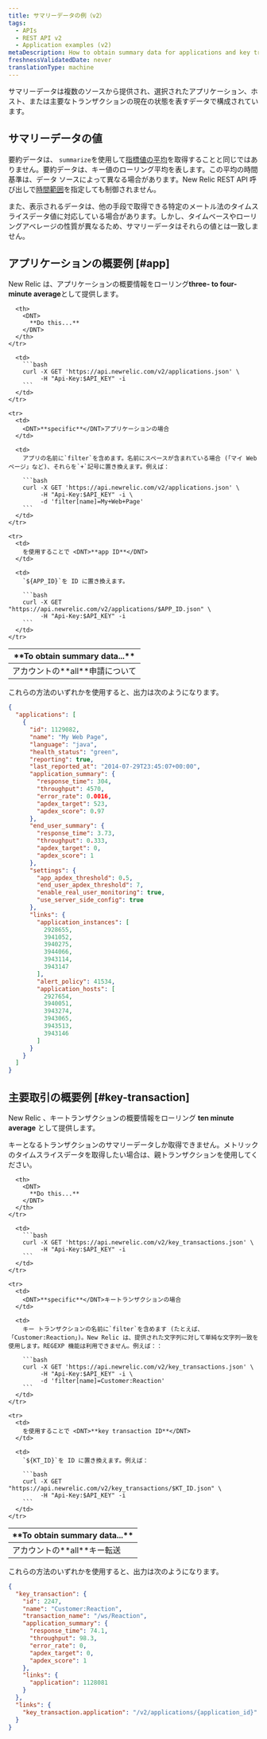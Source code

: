 ```yaml
---
title: サマリーデータの例（v2）
tags:
  - APIs
  - REST API v2
  - Application examples (v2)
metaDescription: How to obtain summary data for applications and key transactions by using New Relic's REST API v2.
freshnessValidatedDate: never
translationType: machine
---
```


サマリーデータは複数のソースから提供され、選択されたアプリケーション、ホスト、または主要なトランザクションの現在の状態を表すデータで構成されています。

## サマリーデータの値

要約データは、 `summarize`を使用して[指標値の平均](/docs/apm/apis/requirements/calculating-average-metric-values-summarize)を取得することと同じではありません。要約データは、キー値のローリング平均を表します。この平均の時間基準は、データ ソースによって異なる場合があります。New Relic REST API 呼び出しで[時間範囲](/docs/apm/apis/api-v2-examples/specifying-time-range-api-v2)を指定しても制御されません。

また、表示されるデータは、他の手段で取得できる特定のメートル法のタイムスライスデータ値に対応している場合があります。しかし、タイムベースやローリングアベレージの性質が異なるため、サマリーデータはそれらの値とは一致しません。

## アプリケーションの概要例 [#app]

New Relic は、アプリケーションの概要情報をローリング<DNT>**three- to four-minute average**</DNT>として提供します。

<table>
  <thead>
    <tr>
      <th width={200}>
        <DNT>
          **To obtain summary data...**
        </DNT>
      </th>

      <th>
        <DNT>
          **Do this...**
        </DNT>
      </th>
    </tr>
  </thead>

  <tbody>
    <tr>
      <td>
        アカウントの<DNT>**all**</DNT>申請について
      </td>

      <td>
        ```bash
        curl -X GET 'https://api.newrelic.com/v2/applications.json' \
             -H "Api-Key:$API_KEY" -i
        ```
      </td>
    </tr>

    <tr>
      <td>
        <DNT>**specific**</DNT>アプリケーションの場合
      </td>

      <td>
        アプリの名前に`filter`を含めます。名前にスペースが含まれている場合 (「マイ Web ページ」など)、それらを`+`記号に置き換えます。例えば：

        ```bash
        curl -X GET 'https://api.newrelic.com/v2/applications.json' \
             -H "Api-Key:$API_KEY" -i \
             -d 'filter[name]=My+Web+Page'
        ```
      </td>
    </tr>

    <tr>
      <td>
        を使用することで <DNT>**app ID**</DNT>
      </td>

      <td>
        `${APP_ID}`を ID に置き換えます。

        ```bash
        curl -X GET "https://api.newrelic.com/v2/applications/$APP_ID.json" \
             -H "Api-Key:$API_KEY" -i
        ```
      </td>
    </tr>
  </tbody>
</table>

これらの方法のいずれかを使用すると、出力は次のようになります。

```json
{
  "applications": [
    {
      "id": 1129082,
      "name": "My Web Page",
      "language": "java",
      "health_status": "green",
      "reporting": true,
      "last_reported_at": "2014-07-29T23:45:07+00:00",
      "application_summary": {
        "response_time": 304,
        "throughput": 4570,
        "error_rate": 0.0016,
        "apdex_target": 523,
        "apdex_score": 0.97
      },
      "end_user_summary": {
        "response_time": 3.73,
        "throughput": 0.333,
        "apdex_target": 0,
        "apdex_score": 1
      },
      "settings": {
        "app_apdex_threshold": 0.5,
        "end_user_apdex_threshold": 7,
        "enable_real_user_monitoring": true,
        "use_server_side_config": true
      },
      "links": {
        "application_instances": [
          2928655,
          3941052,
          3940275,
          3944066,
          3943114,
          3943147
        ],
        "alert_policy": 41534,
        "application_hosts": [
          2927654,
          3940051,
          3943274,
          3943065,
          3943513,
          3943146
        ]
      }
    }
  ]
}
```

## 主要取引の概要例 [#key-transaction]

New Relic 、キートランザクションの概要情報をローリング <DNT>**ten minute average**</DNT> として提供します。

<Callout variant="important">
  キーとなるトランザクションのサマリーデータしか取得できません。メトリックのタイムスライスデータを取得したい場合は、親トランザクションを使用してください。
</Callout>

<table>
  <thead>
    <tr>
      <th width={200}>
        <DNT>
          **To obtain summary data...**
        </DNT>
      </th>

      <th>
        <DNT>
          **Do this...**
        </DNT>
      </th>
    </tr>
  </thead>

  <tbody>
    <tr>
      <td>
        アカウントの<DNT>**all**</DNT>キー転送
      </td>

      <td>
        ```bash
        curl -X GET 'https://api.newrelic.com/v2/key_transactions.json' \
             -H "Api-Key:$API_KEY" -i
        ```
      </td>
    </tr>

    <tr>
      <td>
        <DNT>**specific**</DNT>キートランザクションの場合
      </td>

      <td>
        キー トランザクションの名前に`filter`を含めます (たとえば、「Customer:Reaction」)。New Relic は、提供された文字列に対して単純な文字列一致を使用します。REGEXP 機能は利用できません。例えば：：

        ```bash
        curl -X GET 'https://api.newrelic.com/v2/key_transactions.json' \
             -H "Api-Key:$API_KEY" -i \
             -d 'filter[name]=Customer:Reaction'
        ```
      </td>
    </tr>

    <tr>
      <td>
        を使用することで <DNT>**key transaction ID**</DNT>
      </td>

      <td>
        `${KT_ID}`を ID に置き換えます。例えば：

        ```bash
        curl -X GET "https://api.newrelic.com/v2/key_transactions/$KT_ID.json" \
             -H "Api-Key:$API_KEY" -i
        ```
      </td>
    </tr>
  </tbody>
</table>

これらの方法のいずれかを使用すると、出力は次のようになります。

```json
{
  "key_transaction": {
    "id": 2247,
    "name": "Customer:Reaction",
    "transaction_name": "/ws/Reaction",
    "application_summary": {
      "response_time": 74.1,
      "throughput": 98.3,
      "error_rate": 0,
      "apdex_target": 0,
      "apdex_score": 1
    },
    "links": {
      "application": 1128081
    }
  },
  "links": {
    "key_transaction.application": "/v2/applications/{application_id}"
  }
}
```